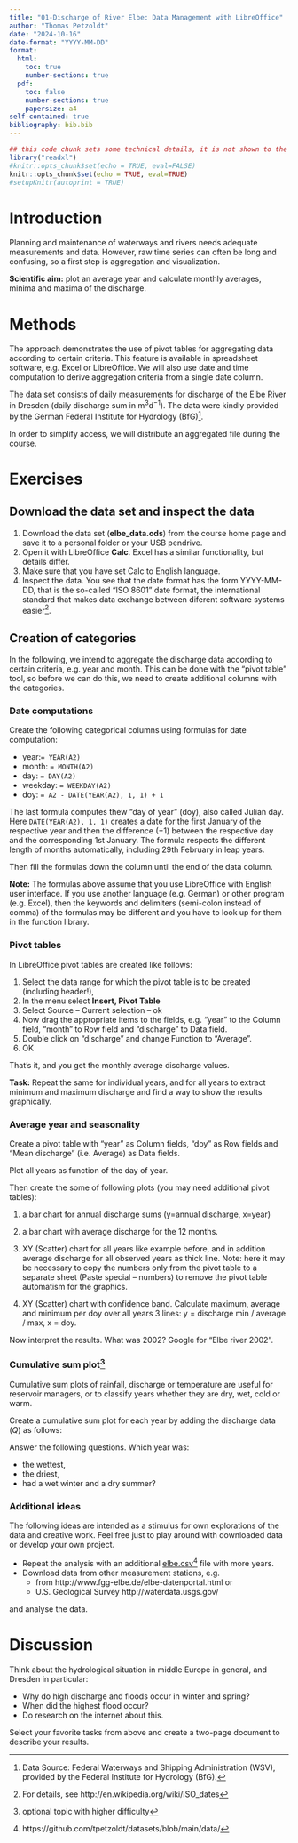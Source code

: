 ---
title: "01-Discharge of River Elbe: Data Management with LibreOffice"
author: "Thomas Petzoldt"
date: "2024-10-16"
date-format: "YYYY-MM-DD"
format:
  html:
    toc: true
    number-sections: true
  pdf:
    toc: false
    number-sections: true
    papersize: a4
self-contained: true
bibliography: bib.bib
---

```{r setup, include=FALSE}
## this code chunk sets some technical details, it is not shown to the user
library("readxl")
#knitr::opts_chunk$set(echo = TRUE, eval=FALSE)
knitr::opts_chunk$set(echo = TRUE, eval=TRUE)
#setupKnitr(autoprint = TRUE)
```

# Introduction

Planning and maintenance of waterways and rivers needs adequate
measurements and data.  However, raw time series can often be long and
confusing, so a first step is aggregation and visualization.

**Scientific aim:** plot an average year and calculate monthly
averages, minima and maxima of the discharge.


# Methods

The approach demonstrates the use of pivot tables for aggregating data
according to certain criteria. This feature is available in 
spreadsheet software, e.g. Excel or LibreOffice. We will also use date
and time computation to derive aggregation criteria from a single date
column.

The data set consists of daily measurements for discharge of the Elbe
River in Dresden (daily discharge sum in $\mathrm{m^3 d^{-1}}$).  The
data were kindly provided by the German Federal Institute for
Hydrology (BfG)^[Data Source: Federal Waterways and Shipping
Administration (WSV), provided by the Federal Institute for Hydrology
(BfG).].

In order to simplify access, we will distribute an aggregated file
during the course.

# Exercises

## Download the data set and inspect the data


1. Download the data set (**elbe_data.ods**) from the course home page
  and save it to a personal folder or your USB pendrive.
2. Open it with LibreOffice **Calc**. Excel has a similar functionality, but details differ.
3. Make sure that you have set Calc to English language.
3. Inspect the data. You see that the date format has the form
  YYYY-MM-DD, that is the so-called "ISO 8601" date format, the
  international standard that makes data exchange between diferent
  software systems easier^[For details, see
  http://en.wikipedia.org/wiki/ISO_dates].

## Creation of categories

In the following, we intend to aggregate the discharge data according
to certain criteria, e.g. year and month. This can be done with the
"pivot table" tool, so before we can do this, we need to create
additional columns with the categories.

### Date computations

Create the following categorical columns using formulas for date
computation:


* year:` = YEAR(A2)`
* month: ` = MONTH(A2)`
* day: ` = DAY(A2)`
* weekday: ` = WEEKDAY(A2)`
* doy: ` = A2 - DATE(YEAR(A2), 1, 1) + 1`

The last formula computes thew "day of year" (doy), also called Julian
day. Here `DATE(YEAR(A2), 1, 1)` creates a date for the first January
of the respective year and then the difference (+1) between the
respective day and the corresponding 1st January. The formula respects
the different length of months automatically, including 29th February
in leap years.

Then fill the formulas down the column until the end of the data
column.

**Note:** The formulas above assume that you use LibreOffice with
English user interface. If you use another language (e.g. German) or
other program (e.g. Excel), then the keywords and delimiters
(semi-colon instead of comma) of the formulas may be different and you
have to look up for them in the function library.

### Pivot tables

In LibreOffice pivot tables are created like follows:


1. Select the data range for which the pivot table is to be created
  (including header!),
2. In the menu select **Insert, Pivot Table**
3. Select Source -- Current selection -- ok
4. Now drag the appropriate items to the fields, e.g. "year" to the
  Column field, "month" to Row field and "discharge" to Data field.
5. Double click on "discharge" and change Function to "Average".
6. OK

That's it, and you get the monthly average discharge values.

**Task:** Repeat the same for individual years, and for all years to
  extract minimum and maximum discharge and find a way to show the
  results graphically.

### Average year and seasonality

Create a pivot table with "year" as Column fields, "doy" as Row fields
and "Mean discharge" (i.e. Average) as Data fields.

Plot all years as function of the day of year.

Then create the some of following plots (you may need additional pivot tables):


1. a bar chart for annual discharge sums (y=annual discharge, x=year)

2. a bar chart with average discharge for the 12 months.

3. XY (Scatter) chart for all years like example before, and in
  addition average discharge for all observed years as thick
  line. Note: here it may be necessary to copy the numbers only from
  the pivot table to a separate sheet (Paste special -- numbers) to
  remove the pivot table automatism for the graphics.

4. XY (Scatter) chart with confidence band.  Calculate maximum,
  average and minimum per doy over all years 3 lines: y = discharge
  min / average / max, x = doy.


Now interpret the results. What was 2002? Google for "Elbe river
2002".

### Cumulative sum plot^[optional topic with higher difficulty]

Cumulative sum plots of rainfall, discharge or temperature are
useful for reservoir managers, or to classify years whether they are
dry, wet, cold or warm.

Create a cumulative sum plot for each year by adding the discharge
data ($Q$) as follows:

\begin{align*}
Q_{sum, 1} &= Q_1 \\
Q_{sum, 2} &= Q_1 + Q_2\\
Q_{sum, 3} &= Q_1 + Q_2 + Q_3\\
Q_{sum, n} &= Q_1 + Q_2 + Q_3 + \cdots + Q_n\\
\end{align*}

Answer the following questions. Which year was:

* the wettest,
* the driest,
* had a wet winter and a dry summer?

### Additional ideas

The following ideas are intended as a stimulus for own explorations of
the data and creative work. Feel free just to play around with
downloaded data or develop your own project.


 * Repeat the analysis with an additional
   [elbe.csv](https://github.com/tpetzoldt/datasets/blob/main/data/elbe-1806.csv)^[https://github.com/tpetzoldt/datasets/blob/main/data/]
   file with more years.
 * Download data from other measurement stations, e.g.
     * from  http://www.fgg-elbe.de/elbe-datenportal.html or 
     * U.S. Geological Survey http://waterdata.usgs.gov/ 
     
and analyse the data.


# Discussion


Think about the hydrological situation in middle Europe in general,
and Dresden in particular:

* Why do high discharge and floods occur in winter and spring?  
* When did the highest flood occur? 
* Do research on the internet about this. 

Select your favorite tasks from above and create a two-page document
to describe your results.
